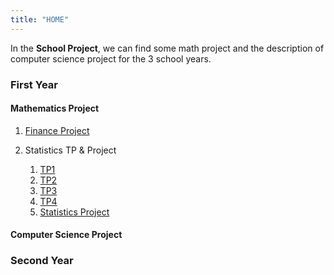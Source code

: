 ```yaml
---
title: "HOME"
---
```


In the __School Project__, we can find some math project and the description of computer science project for the $3$ school years.

### First Year

#### Mathematics Project

1. [Finance Project](https://nicolasmakaroff.github.io/financeproject.html)
2. Statistics TP & Project

    1. [TP1]()
    2. [TP2]()
    3. [TP3]()
    4. [TP4]()
    5. [Statistics Project]()

#### Computer Science Project

### Second Year

